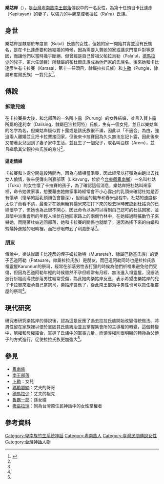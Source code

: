 '''樂姑岸'''（{{lang-pyu|Reguan}}），是[[台灣|台灣]][[卑南族|卑南族]][[南王部落|南王部落]]傳說中的一名女性，為第十任頭目卡比達彥（Kapitayan）的妻子，以強力的手腕掌控著拉拉（Ra'ra）氏族。
==身世==
樂姑岸是隸屬於布度爾（Butul）氏族的女性，但她的家一開始其實並沒有氏族名，是在卡比達彥要和她結婚的時候，因為需要入贅她的家或講求門當戶對等原因，而讓他們以當時幾乎斷絕、但曾經是自己曾祖父帕拉烏勒（Pala'ul，[[德馬拉少|德馬拉少]]的兒子，第六任頭目）所隸屬的布杜爾氏族成為他們家的氏族名。後來她和卡比達彥生有卡拉賽（Karasai，第十一任頭目，隸屬拉拉氏族）和[[卜勒|卜勒]]（Pungle，隸屬布度爾氏族）一對兒女<ref name="台灣原住民史-卑南族史篇">{{cite book|last=|first=|date=1998-12-01|title=台灣原住民史-卑南族史篇|url=https://tm.ncl.edu.tw/article?u=022_001_00000738&lang=chn|location=|publisher=國史館台灣文獻館|page=|isbn=9789570231434|author=宋龍生|access-date=2021-03-23|archive-date=2021-06-06|archive-url=https://web.archive.org/web/20210606041529/https://tm.ncl.edu.tw/article?u=022_001_00000738&lang=chn|dead-url=no}}</ref>。
==傳說==
===拆散兒媳===
在卡拉賽長大後，和北部落的一名叫卜露（Purung）的女性結婚，並且入贅卜露所屬的達利幸（Dalising，隸屬巴沙拉阿特）氏族，生有一個女兒，並且以樂姑岸的名字為名，但樂姑岸疑似對卜露或是該氏族很不滿，因此以「不適合」為由，強迫兩人離婚並且把卡拉賽接回家，但後來卡拉賽因為久久無法忘記卜露，因此後來又帶著女兒回到了妻子家中生活，並且生了一個兒子，取名叫亞楞（Arem），並且繼承其父親拉拉氏族的身分<ref name="台灣原住民史-卑南族史篇"/>。
====逼走情婦====
卡拉賽和卜露分開這段時間內，因為心情相當沮喪，因此經常以打獵為由跑出去找女人偷情，後來便傳出利嘉部落（Likavung，位於今[[台東縣|台東縣]][[卑南鄉|卑南鄉]]）一名叫杜姑（Tuku）的女性懷了卡拉賽的孩子，為了確認這個消息，樂姑岸把杜姑叫來家裡，命令她做家事，想要藉由她做家事時經常會不小心露出的乳頭來確認杜姑是否有懷孕（懷孕的話乳頭顏色會變深），但前面的織布和舂米過程中，杜姑的速度都太快了而看不清，最後才在她用簸箕揚米來把打下來的殼去掉時確認到杜姑真的已經懷孕了，但她也為此很不開心，因此命令以為可以得到自己認可的杜姑回家、並且暗中派集會所的年輕人埋伏在她回家路上的兩側竹林中，在她經過時搖動竹子來嚇她，而隨著杜姑逃回部落，她和卡拉賽的關係也就斷了，還因為搖下來的白蟻和螞蟻掉進她的眼睛裡，而把砂眼帶到了利嘉部落<ref name="台灣原住民史-卑南族史篇"/>。
===朋友===
傳說中，樂姑岸跟卡比達彥的侄子姆拉勒特（Murarete't，隸屬巴勒基氏族）的妻子巴道阿勒（Patauare，隸屬拉拉氏族）是朋友，而巴道阿勒同時也是拉拉氏族祖靈屋Karunnun的祭司，經常在部落男性去打獵的時候為他們祈福來避免他們受傷，但因為巴道阿勒年輕的時候雖然不孕但經常有月經、無法進入祖靈屋，沒辦法進行祈福而導致部落男性經常受傷，為此她向樂姑岸反應，表示希望由樂姑岸的兒子卡拉賽來繼承自己當祭司，樂姑岸答應了，從此南王部落中男性也可以擔任祖靈屋的祭司<ref name="台灣原住民史-卑南族史篇"/>。
==現代研究==
研究者研究樂姑岸的傳說後，認為這是反應了過去拉拉氏族開始改變傳統做法、將男性留在家族裡以便於鞏固其氏族統治並且掌握集會所的主導權的轉變，這個轉變中，舅權和母權結合，掌握了氏族中的軍事力量，而領導權則很明顯的轉換為父傳子的方式進行，促使拉拉氏族更加強大<ref name="台灣原住民史-卑南族史篇"/>。
==參見==
*[[卑南族|卑南族]]
*[[南王部落|南王部落]]
*[[卜勒|卜勒]]：女兒
*[[瑪勒鄂納|瑪勒鄂納]]：丈夫的哥哥
*[[德馬拉少|德馬拉少]]：丈夫的祖先
*[[魯霸一部|魯霸一部]]：孫女婿
*[[撒巫拉瑞|撒巫拉瑞]]：同為台灣原住民神話中的女性掌權者

==參考資料==
{{reflist}}

[[Category:卑南族竹生系統神話|Category:卑南族竹生系統神話]]
[[Category:卑南族人|Category:卑南族人]]
[[Category:臺灣民間傳說女性|Category:臺灣民間傳說女性]]
[[Category:台灣神話人物|Category:台灣神話人物]]